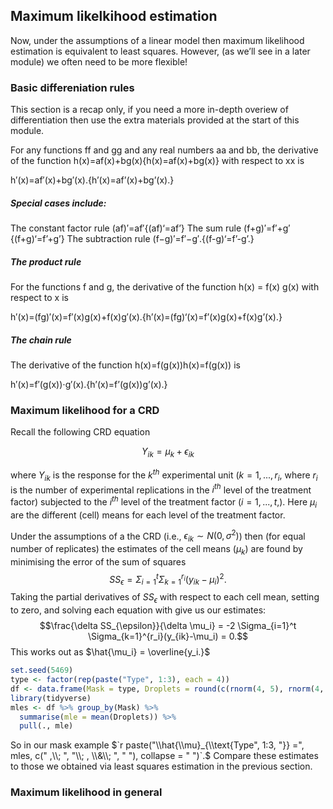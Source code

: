 ## Maximum likelkihood estimation

Now, under the assumptions of a linear model then maximum likelihood estimation is equivalent to least squares. However, (as we'll see in a later module) we often need to be more flexible!

### Basic differeniation rules

This section is a recap only, if you need a more in-depth overiew of differentiation then use the extra materials provided at the start of this module.


For any functions ff and gg and any real numbers aa and bb, the derivative of the function h(x)=af(x)+bg(x){\displaystyle h(x)=af(x)+bg(x)} with respect to xx is

h′(x)=af′(x)+bg′(x).{\displaystyle h'(x)=af'(x)+bg'(x).}

##### Special cases include:

The constant factor rule
(af)′=af′{\displaystyle (af)'=af'}
The sum rule
(f+g)′=f′+g′{\displaystyle (f+g)'=f'+g'}
The subtraction rule
(f−g)′=f′−g′.{\displaystyle (f-g)'=f'-g'.}

##### The product rule

For the functions f and g, the derivative of the function h(x) = f(x) g(x) with respect to x is

h′(x)=(fg)′(x)=f′(x)g(x)+f(x)g′(x).{\displaystyle h'(x)=(fg)'(x)=f'(x)g(x)+f(x)g'(x).}

##### The chain rule

The derivative of the function h(x)=f(g(x))h(x)=f(g(x)) is

h′(x)=f′(g(x))⋅g′(x).{\displaystyle h'(x)=f'(g(x))\cdot g'(x).}

### Maximum likelihood for a CRD

Recall the following CRD equation

$$Y_{ik} = \mu_k + \epsilon_{ik}$$

where $Y_{ik}$ is the response for the $k^{th}$ experimental unit ($k = 1, ..., r_i$, where $r_i$ is the number of experimental replications in the $i^{th}$ level of the treatment factor) subjected to the $i^{th}$ level of the treatment factor ($i = 1, ..., t$,).  Here $\mu_i$ are the different (cell) means for each level of the treatment factor. 

Under the assumptions of a the CRD (i.e., $\epsilon_{ik} \sim N(0, \sigma^2)$) then (for equal number of replicates) the estimates of the cell means ($\mu_k$) are found by minimising the error of the sum of squares $$SS_{\epsilon} = \Sigma_{i=1}^t \Sigma_{k=1}^{r_i}(y_{ik}-\mu_i)^2.$$ Taking the partial derivatives of $SS_{\epsilon}$ with respect to each cell mean, setting to zero, and solving each equation with give us our estimates: $$\frac{\delta SS_{\epsilon}}{\delta \mu_i} = -2 \Sigma_{i=1}^t \Sigma_{k=1}^{r_i}(y_{ik}-\mu_i) = 0.$$ This works out as $\hat{\mu_i} = \overline{y_i.}$




```r
set.seed(5469)
type <- factor(rep(paste("Type", 1:3), each = 4))
df <- data.frame(Mask = type, Droplets = round(c(rnorm(4, 5), rnorm(4, 7), rnorm(4, 9)), 1))
library(tidyverse)
mles <- df %>% group_by(Mask) %>%
  summarise(mle = mean(Droplets)) %>%
  pull(., mle)
```

So in our mask example $`r paste("\\hat{\\mu}_{\\text{Type", 1:3, "}} =",  mles, c(" ,\\; ", "\\; , \\&\\; ", " "), collapse = " ")`.$ Compare these estimates to those we obtained via least squares estimation in the previous section.

### Maximum likelihood in general





